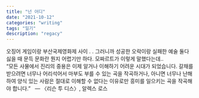 ```yaml
---
title: "넌 어디"
date: "2021-10-12"
categories: "writing"
tags: "일기"
description: "regacy"
---
```


오징어 게임이랑 부산국제영화제 사이 . . 그러니까 성공한 오락이랑 실패한 예술 둘다 싫을 때 문득 문화란 뭔지 어렵기만 하다. 모짜르트가 이렇게 말했다는데..
<br/>
“모든 사물에서 진리의 중용은 이제 알거나 이해하기 어려운 시대가 되었습니다. 갈채를 받으려면 너무나 어리석어서 마부도 부를 수 있는 곡을 작곡하거나, 아니면 너무나 난해하여 양식 있는 사람은 절대로 이해할 수 없다는 이유로만 흥미를 일으키는 곡을 작곡해야 합니다.”
 
— 〈리슨 투 디스〉, 알렉스 로스
